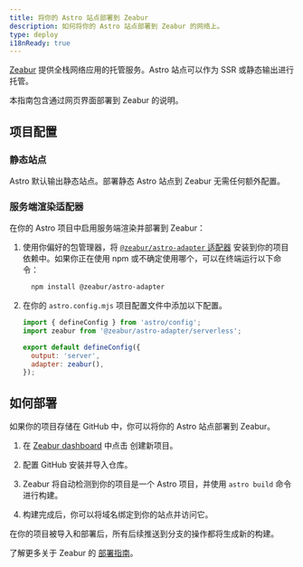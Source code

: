 ```yaml
---
title: 将你的 Astro 站点部署到 Zeabur
description: 如何将你的 Astro 站点部署到 Zeabur 的网络上。
type: deploy
i18nReady: true
---
```

[Zeabur](https://zeabur.com) 提供全栈网络应用的托管服务。Astro 站点可以作为 SSR 或静态输出进行托管。

本指南包含通过网页界面部署到 Zeabur 的说明。

## 项目配置

### 静态站点

Astro 默认输出静态站点。部署静态 Astro 站点到 Zeabur 无需任何额外配置。

### 服务端渲染适配器

在你的 Astro 项目中启用服务端渲染并部署到 Zeabur：

1. 使用你偏好的包管理器，将 [`@zeabur/astro-adapter` 适配器](https://www.npmjs.com/package/@zeabur/astro-adapter) 安装到你的项目依赖中。如果你正在使用 npm 或不确定使用哪个，可以在终端运行以下命令：

    ```bash
      npm install @zeabur/astro-adapter
    ```

2. 在你的 `astro.config.mjs` 项目配置文件中添加以下配置。

    ```js title="astro.config.mjs" ins={2, 5-6}
    import { defineConfig } from 'astro/config';
    import zeabur from '@zeabur/astro-adapter/serverless';

    export default defineConfig({
      output: 'server',
      adapter: zeabur(),
    });
    ```

## 如何部署

如果你的项目存储在 GitHub 中，你可以将你的 Astro 站点部署到 Zeabur。

1. 在 [Zeabur dashboard](https://dash.zeabur.com) 中点击 <kbd>创建新项目</kbd>。

2. 配置 GitHub 安装并导入仓库。

3. Zeabur 将自动检测到你的项目是一个 Astro 项目，并使用 `astro build` 命令进行构建。

4. 构建完成后，你可以将域名绑定到你的站点并访问它。

在你的项目被导入和部署后，所有后续推送到分支的操作都将生成新的构建。

了解更多关于 Zeabur 的 [部署指南](https://zeabur.com/docs/get-started/)。
